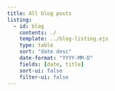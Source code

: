 ```yaml
---
title: All blog posts
listing: 
  - id: blog
    contents: ./
    template: ../blog-listing.ejs
    type: table
    sort: "date desc"
    date-format: "YYYY-MM-D"
    fields: [date, title]
    sort-ui: false
    filter-ui: false
---
```

